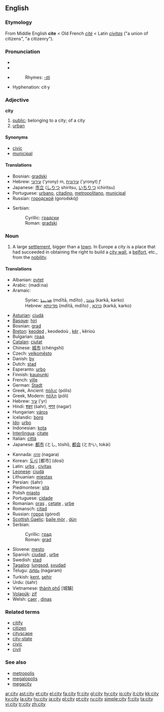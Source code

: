 {{see|City}}

==English==

{{rank|several|either|whether|339|city|held|help|number}}

===Etymology===
From Middle English '''cite''' < Old French ''[[cité]]'' < Latin ''[[civitas]]'' ("a union of citizens", "a citizenry").

===Pronunciation===
*{{IPA|/ˈsɪti/}}
*{{SAMPA|/"sIti/}}
*{{audio|en-us-city.ogg|Audio (US)}}
*:Rhymes: [[Rhymes:English:-ɪti|-ɪti]]
*Hyphenation: cit·y

===Adjective===
'''city'''

# [[public]]; belonging to a city; of a city
# [[urban]]

====Synonyms====
*[[civic]]
*[[municipal]]

====Translations====
{{top}}
*Bosnian: [[gradski]] {{m}}
*Hebrew: [[עירוני]] ('yrony) m, [[עירונית]] ('yronyt) ''f''
*Japanese: [[市立]] ([[しりつ]] shiritsu, [[いちりつ]] ichiritsu)
*Portuguese: [[urbano]], [[citadino]], [[metropolitano]], [[municipal]]
*Russian: [[городской]] (gorodskój)
{{mid}}
*Serbian:
*:Cyrillic: [[градски]] {{m}}
*:Roman: [[gradski#Serbian|gradski]] {{m}}
{{bottom}}

===Noun===
{{en-noun|pl=cities}}

# A large [[settlement]], bigger than a [[town]]. In Europe a city is a place that had succeeded in obtaining the right to build a [[city wall]], a [[belfort]], etc., from the [[nobility]].

====Translations====
{{top}}
*Albanian: [[qytet]]
*Arabic: {{ARchar|[[مدينة]]}} (madí:na) {{f}}
*Aramaic:
*:Syriac: [[ܡܕܝܢܬܐ]] (mdītā, mdīto) {{f}}, [[ܟܪܟܐ]] (karkā, karko) {{m}}
*:Hebrew: [[מדינתא]] (mdītā, mdīto) {{f}}, [[כרכא]] (karkā, karko) {{m}}
*[[Asturian]]: [[ciudá]] {{f}}
*[[Basque]]: [[hiri]]
*Bosnian: [[grad#Bosnian|grad]] {{m}}
*[[Breton]]: [[keoded]] {{f}}, keodedoù {{p}}, [[kêr]] {{f}}, kêrioù {{p}}
*Bulgarian: [[град]] {{m}}
*[[Catalan]]: [[ciutat]] {{f}}
*Chinese: [[城市]] (chéngshì)
*Czech: [[velkoměsto]] {{n}}
*Danish: [[by]]
*Dutch: [[stad]] {{f}}
*Esperanto: [[urbo]]
*Finnish: [[kaupunki]]
*French: [[ville]] {{f}}
*German: [[Stadt]] {{f}}
*Greek, Ancient: [[πόλις]] (pólis) {{f}}
*Greek, Modern: [[πόλη]] (póli) {{f}}
*Hebrew: [[עיר]] (‘yr) {{f}}
*Hindi: [[शहर]] (śahr), [[नगर]] (nagar)
*Hungarian: [[város]]
*Icelandic: [[borg]] {{f}}
*[[Ido]]: [[urbo]]
*Indonesian: [[kota]]
*[[Interlingua]]: [[citate]]
*Italian: [[città]] {{f}}
*Japanese: [[都市]] (とし, tóshi), [[都会]] (とかい, tokái)
{{mid}}
*Kannada: [[ನಗರ]] (nagara)
*Korean: [[도시]] [都市] (dosi)
*Latin: [[urbs]] {{f}}, [[civitas]] {{f}}
*[[Leonese]]: [[ciudá]] {{f}}
*Lithuanian: [[miestas]]
*Persian: {{FAchar|[[شهر]]}} (šahr)
*Piedmontese: [[sità]]
*Polish [[miasto]] {{n}}
*Portuguese: [[cidade]] {{f}}
*Romanian: [[oraş]] {{n}}, [[cetate]] {{f}}, [[urbe]] {{f}}
*Romansch: [[citad]] {{f}}
*Russian: [[город]] (górod) {{m}}
*[[Scottish Gaelic]]: [[baile mòr]] {{m}}, [[dùn]] {{m}}
*Serbian:
*:Cyrillic: [[град#Serbian|град]] {{m}}
*:Roman: [[grad#Serbian|grad]] {{m}}
*Slovene: [[mesto]] {{n}}
*Spanish: [[ciudad]] {{f}}, [[urbe]] {{f}}
*Swedish: [[stad]] {{c}}
*[[Tagalog]]: [[lungsod]], [[syudad]]
*Telugu: [[నగరం]] (nagaram)
*Turkish: [[kent]], [[şehir]]
*Urdu: {{URchar|[[شہر]]}} (śahr)
*Vietnamese: [[thành phố]] [城舗]
*[[Volapük]]: [[zif]]
*Welsh: [[caer]] {{f}}, [[dinas]] {{f}}
{{bottom}}

===Related terms===
*[[citify]]
*[[citizen]]
*[[cityscape]]
*[[city-state]]
*[[civic]]
*[[civil]]

===See also===
*[[metropolis]]
*[[megalopolis]]
*[[megacity]]

[[ar:city]]
[[ast:city]]
[[et:city]]
[[el:city]]
[[fa:city]]
[[fr:city]]
[[gl:city]]
[[hy:city]]
[[io:city]]
[[it:city]]
[[kk:city]]
[[ky:city]]
[[la:city]]
[[hu:city]]
[[ja:city]]
[[pl:city]]
[[pt:city]]
[[ru:city]]
[[simple:city]]
[[fi:city]]
[[ta:city]]
[[vi:city]]
[[tr:city]]
[[zh:city]]